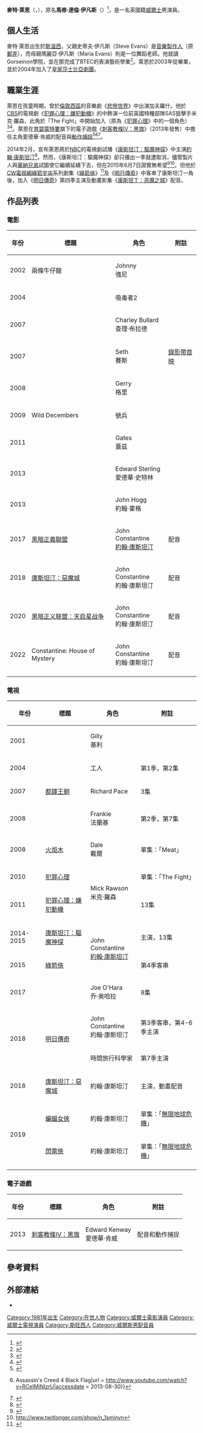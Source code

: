 {{noteTA
|G1=Show
|G2=Movie
|G3=TV
|T=zh-tw:麥特·萊恩;zh-cn:马特·瑞安;
|1=zh-tw:麥特·萊恩;zh-cn:马特·瑞安;
|3=zh-cn:斯旺西;zh-tw:斯溫西;zh-hk:史雲斯;
|4=zh-cn:刺客信条IV：黑旗;zh-hk:刺客教條IV：黑旗;zh-tw:刺客教條IV：黑旗;
|5=zh-cn:夹心蛋糕;zh-tw:雙面任務;
|6=zh-cn:明星助理;zh-tw:B咖妙管家;
|7=zh-cn:弗兰基;zh-tw:法蘭基;
|8=zh-tw:康斯坦汀;zh-cn:康斯坦丁;zh-hk:康斯坦汀;
|9=zh-tw:約翰·康斯坦汀;zh-cn:约翰·康斯坦丁;zh-hk:約翰·康斯坦汀;
}}
{{Infobox entertainer
| type = 男演員
| name = 麥特·萊恩
| foreignname = Matt Ryan
| image = Matt Ryan actor (cropped).jpg
| caption = 萊恩於2014年在[[加利福尼亞州|加利福尼亞州]]的貝弗利山莊
| imagesize = 220px
| birth_name = 馬修·達倫·伊凡斯<br>（Matthew Darren Evans）
| birth_date = {{Birth date and age|1981|04|11}}
| birth_place = {{WAL}}[[斯溫西|斯溫西]]
| nationality = {{UK}}
| occupation = 演員
| yearsactive = 2001年至今
}}

'''麥特·萊恩'''（{{lang-en|'''Matt Ryan'''}}，{{bd|1981年|4月11日}}），原名'''馬修·達倫·伊凡斯'''（{{lang-en|'''Matthew Darren Evans'''}}）<ref>{{cite web|url=http://search.ancestry.com/cgi-bin/sse.dll?indiv=1&db=ONSBirth84&rank=1&new=1&MSAV=0&gss=angs-d&gsfn=Matthew&gsln=Evans&msbpn__ftp=Swansea%2c+Glamorgan%2c+Wales&msbpn=89700&msbpn_PInfo=8-%7c0%7c0%7c3257%7c5250%7c0%7c0%7c0%7c5365%7c89700%7c0%7c&dbOnly=_F000635B%7c_F000635B_x%2c_F0005648%7c_F0005648_x&uidh=fk7&pcat=BMD_BIRTH&fh=42&h=54834077&recoff=3+5&fsk=BEDh3YMIgAAiTgFjXPo-61-&bsk=&pgoff=&ml_rpos=43|title=England & Wales, Birth Index, 1916-2005|author=Ancestry.com}}</ref>，是一名英國籍[[威爾士|威爾士]]男演員。

== 個人生活 ==
麥特·萊恩出生於[[斯溫西|斯溫西]]，父親史蒂夫·伊凡斯（Steve Evans）是[[音樂製作人|音樂製作人]]（原[[郵差|郵差]]），而母親瑪麗亞·伊凡斯（Maria Evans）則是一位舞蹈老師。他就讀Gorseinon學院，並在那完成了BTEC的表演藝術學業<ref name=welshactor>{{cite web|first=Karen|last=Price|url=http://www.walesonline.co.uk/whats-on/theatre/welsh-actor-reunites-jude-law-6314089|title=Welsh actor reunites with Jude Law for major stage drama|website=walesonline.co.uk|date=2013-11-18|accessdate=2014-02-25|deadurl=yes|archiveurl=https://web.archive.org/web/20140408062540/http://www.walesonline.co.uk/whats-on/theatre/welsh-actor-reunites-jude-law-6314089|archivedate=2014-04-08}}</ref>。萊恩於2003年從{{tsl|en|Bristol Old Vic Theatre School|布里斯托老維克戲劇學校}}畢業，並於2004年加入了[[皇家莎士比亞劇團|皇家莎士比亞劇團]]。

== 職業生涯 ==
萊恩在孩童時期，曾於[[倫敦西區|倫敦西區]]的音樂劇《[[悲慘世界_(音樂劇)|悲慘世界]]》中出演加夫羅什。他於[[CBS_(電視網)|CBS]]的電視劇《[[犯罪心理：嫌犯動機|犯罪心理：嫌犯動機]]》的中飾演一位前英國特種部隊SAS狙擊手米克·羅森，此角於「The Fight」中開始加入（原為《[[犯罪心理_(電視劇)|犯罪心理]]》中的一個角色）<ref name=IMDb>{{cite web|title=Matt Ryan|url=http://www.imdb.com/name/nm1790682/|work=The Internet Movie Database|publisher=IMDb.com, Inc.|accessdate=2011-04-02|date=1990–2011}}</ref><ref name=wales>{{cite news|last=Price|first=Karen|title=Understudy ready to rise to the Hamlet challenge|url=http://www.walesonline.co.uk/showbiz-and-lifestyle/showbiz/2009/06/29/understudy-ready-to-rise-to-the-hamlet-challenge-91466-24006690/|accessdate=2011-04-02|newspaper=Western Mail|date=2009-06-29|location=Cardiff, Wales}}</ref>。萊恩在[[育碧蒙特婁|育碧蒙特婁]]旗下的電子遊戲《[[刺客教條IV：黑旗|刺客教條IV：黑旗]]》（2013年發售）中擔任主角愛德華·肯威的配音與[[動作捕捉|動作捕捉]]<ref>{{cite av media|url=http://www.youtube.com/watch?v=cWkQ8aARr2M|title=San Diego Comic-Con Panel Assassin's Creed 4 Black Flag [North America]|author=AssassinsCreed|publisher=YouTube|date=2013-07-26|accessdate=2013-08-02}}</ref><ref>{{Cite AV media|author = PlayStation|date = 2013-08-30|publisher = YouTube|title = The Actors of Black Flag {{!}} Assassin's Creed 4 Black Flag|url = http://www.youtube.com/watch?v=RCeIMiNlzrU|accessdate = 2013-08-30}}</ref><ref>{{cite news|last=Williams|first=Kathryn|title=Shiver me timbers! Pirate hero in new Assassin's Creed is a Welshman!|url=http://www.walesonline.co.uk/lifestyle/pirate-hero-new-assassins-creed-6074652|accessdate=2013-12-19|newspaper=Wales Online|date=2013-09-22|archive-date=2013-12-09|archive-url=https://web.archive.org/web/20131209075133/http://www.walesonline.co.uk/lifestyle/pirate-hero-new-assassins-creed-6074652|dead-url=no}}</ref>。

2014年2月，宣布萊恩將於[[全国广播公司|NBC]]的電視劇試播《[[康斯坦汀：驅魔神探_(電視劇)|康斯坦汀：驅魔神探]]》中主演[[約翰·康斯坦汀|約翰·康斯坦汀]]<ref>{{cite web|url=http://www.deadline.com/2014/02/matt-ryan-nbc-dc-constantine/|title=Matt Ryan Lands Title Role In NBC Pilot ‘Constantine’ Based On DC Comic|author=By Nellie Andreeva|publisher=Deadline|date=2014-02-21|accessdate=2014-02-22}}</ref>。然而，《康斯坦汀：驅魔神探》卻只播出一季就遭取消，儘管製片人與[[華納兄弟|華納兄弟]]試圖使它繼續延續下去，但在2015年6月7日證實無希望<ref>{{cite web|url=http://tvline.com/2015/05/08/constantine-cancelled-nbc-season-2/|title=''Constantine'' Cancelled at NBC|last=Ausiello|first=Michael|work=TVLine|date=2015-05-08|accessdate=2015-05-08|archive-date=2015-05-10|archive-url=https://web.archive.org/web/20150510190154/http://tvline.com/2015/05/08/constantine-cancelled-nbc-season-2/|dead-url=no}}</ref><ref>http://www.twitlonger.com/show/n_1sminvn</ref>。但他於[[CW電視網|CW電視網]][[綠箭宇宙|綠箭宇宙]]系列劇集《[[綠箭俠_(電視劇)|綠箭俠]]》<ref>{{cite news|last1=Goldberg|first1=Lesley|title=Matt Ryan to Reprise 'Constantine' Role on The CW's 'Arrow'|url=http://www.hollywoodreporter.com/live-feed/matt-ryan-constantine-arrow-814661|accessdate=2015-10-09|work=The Hollywood Reporter|date=2015-08-11|archive-date=2015-08-12|archive-url=https://web.archive.org/web/20150812084755/http://www.hollywoodreporter.com/live-feed/matt-ryan-constantine-arrow-814661|dead-url=no}}</ref>及《[[明日傳奇|明日傳奇]]》中客串了康斯坦汀一角後，加入《[[明日傳奇|明日傳奇]]》第四季主演及動畫影集《[[康斯坦丁：恶魔之城|康斯坦丁：恶魔之城]]》配音。

==作品列表==
===電影===
{| class="wikitable sortable"
|-
! 年份
! 標題
! 角色
! class="unsortable" | 附註
|-
| 2002
| 兩條牛仔龍
| Johnny<br />強尼
| 
|-
| 2004
| {{tsl|en|Layer Cake (film)|雙面任務}}
| 吸毒者2
| 
|-
| 2007
| {{tsl|en|Consenting Adults (2007 film)|合意成年人}}
| Charley Bullard<br />查理·布拉德
| 
|-
| 2007
| {{tsl|en|Blood Monkey|病毒恐慌}}
| Seth<br />賽斯
| [[錄影帶首映|錄影帶首映]]
|-
| 2008
| {{tsl|en|Miss Pettigrew Lives for a Day|B咖妙管家}}
| Gerry<br />格里
| 
|-
| 2009
| Wild Decembers
| 號兵
| 
|-
| 2011
| {{tsl|en|Flypaper (2011 film)|捕蠅紙 (電影)|捕蠅紙}}
| Gates<br />蓋茲
| 
|-
| 2013
| {{tsl|en|Armistice (film)|止戰之殤}}
| Edward Sterling<br />愛德華·史特林
| 
|-
| 2013
| {{tsl|en|500 Miles North|離家500里}}
| John Hogg<br />約翰·霍格
| 
|-
| 2017
| [[黑暗正義聯盟_(電影)|黑暗正義聯盟]]
| John Constantine<br />[[約翰·康斯坦汀|約翰·康斯坦汀]]
| 配音
|-
| 2018
| [[康斯坦汀：惡魔城|康斯坦汀：惡魔城]]
| John Constantine<br />約翰·康斯坦汀
| 配音
|-
| 2020
| [[黑暗正义联盟：天启星战争|黑暗正义联盟：天启星战争]]
| John Constantine<br />約翰·康斯坦汀
| 配音
|-
|2022
|Constantine: House of Mystery 
| John Constantine<br />約翰·康斯坦汀
| 配音
|-
|}

===電視===
{| class="wikitable sortable"
|-
! 年份
! 標題
! 角色
! class="unsortable" | 附註
|-
| 2001
| {{tsl|en|Nuts and Bolts (TV series)|螺母和螺栓 (電視劇)|螺母和螺栓}}
| Gilly<br />基利
|
|-
| 2004
| {{tsl|en|Mine All Mine|我的全部}}
| 工人
| 第1季，第2集
|-
| 2007
| [[都鐸王朝_(電視劇)|都鐸王朝]]
| Richard Pace<br />{{tsl|en|Richard Pace|李察·培斯}}
| 3集
|-
| 2008
| {{tsl|en|HolbyBlue|警局風雲}}
| Frankie<br />法蘭基
| 第2季，第7集
|-
| 2008
| [[火炬木|火炬木]]
| Dale<br />戴爾
| 單集：「Meat」
|-
| 2010
| [[犯罪心理_(電視劇)|犯罪心理]]
| rowspan="2"|Mick Rawson<br />米克·羅森
| 單集：「The Fight」
|-
| 2011
| [[犯罪心理：嫌犯動機|犯罪心理：嫌犯動機]]
| 13集
|-
| 2014-2015
| [[康斯坦汀：驅魔神探_(電視劇)|康斯坦汀：驅魔神探]]
| rowspan="2"|John Constantine<br />[[約翰·康斯坦汀|約翰·康斯坦汀]]
| 主演，13集
|-
| 2015
| [[綠箭俠_(電視劇)|綠箭俠]]
| 第4季客串
|-
| 2017
| {{tsl|en|The Halcyon|繁华酒店}}
| Joe O'Hara<br />乔·奥哈拉 
| 8集
|-
| rowspan="2"| 2018
| rowspan="2"| [[明日傳奇|明日傳奇]]
| John Constantine<br />約翰·康斯坦汀
| 第3季客串，第4-6季主演
|-
| 時間旅行科學家
| 第7季主演
|-
| 2018
| [[康斯坦丁：恶魔之城|康斯坦汀：惡魔城]]
| 約翰·康斯坦汀
| 主演，動畫配音
|-
| rowspan=2 | 2019
| [[蝙蝠女俠_(電視劇)|蝙蝠女俠]]
| 約翰·康斯坦汀
| 單集：「[[無限地球危機_(綠箭宇宙)|無限地球危機]]」
|-
| [[閃電俠_(2014年電視劇)|閃電俠]]
| 約翰·康斯坦汀
| 單集：「[[無限地球危機_(綠箭宇宙)|無限地球危機]]」
|-
|}

===電子遊戲===
{| class="wikitable sortable"
|-
! 年份
! 標題
! 角色
! class="unsortable" | 附註
|-
| 2013
| [[刺客教條IV：黑旗|刺客教條IV：黑旗]]
| Edward Kenway<br />愛德華·肯威
| 配音和動作捕捉
|}

== 參考資料 ==
{{Reflist|30em}}

== 外部連結 ==
{{Commons category|Matt Ryan (actor)}}
*{{IMDb name|1790682|麥特·萊恩}}

{{Authority control}}
{{DEFAULTSORT:Matt Ryan (actor)}}
[[Category:1981年出生|Category:1981年出生]]
[[Category:在世人物|Category:在世人物]]
[[Category:威爾士電影演員|Category:威爾士電影演員]]
[[Category:威爾士電視演員|Category:威爾士電視演員]]
[[Category:斯旺西人|Category:斯旺西人]]
[[Category:威爾斯男配音員|Category:威爾斯男配音員]]